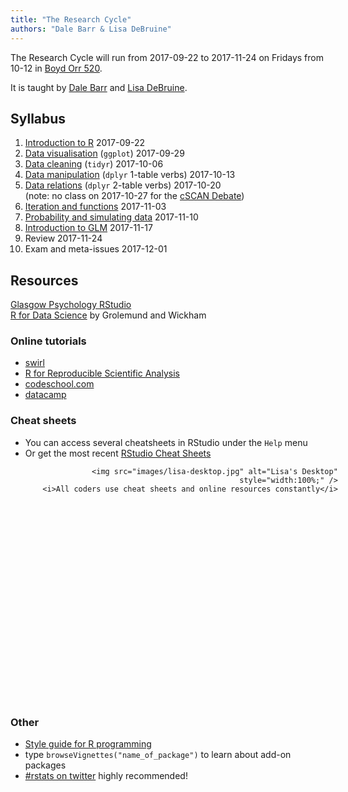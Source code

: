 ```yaml
---
title: "The Research Cycle"
authors: "Dale Barr & Lisa DeBruine"
---
```


The Research Cycle will run from 2017-09-22 to 2017-11-24 on Fridays from 10-12 in 
[Boyd Orr 520](https://www.google.com/maps/d/viewer?mid=1Zdd1zxeex09Awbz3t1Mm4KEvxKI&hl=en&ll=55.87327%2C-4.292779&z=17).

It is taught by [Dale Barr](http://talklab.psy.gla.ac.uk/) and [Lisa DeBruine](http://facelab.org/debruine).

## Syllabus

1. [Introduction to R](01_intro.html) 2017-09-22
2. [Data visualisation](02_ggplot.html) (`ggplot`) 2017-09-29
3. [Data cleaning](03_tidyr.html) (`tidyr`) 2017-10-06
4. [Data manipulation](04_dplyr.html) (`dplyr` 1-table verbs) 2017-10-13
5. [Data relations](05_joins.html) (`dplyr` 2-table verbs) 2017-10-20  
    (note: no class on 2017-10-27 for the [cSCAN Debate](http://tinyurl.com/cSCAN2017))
6. [Iteration and functions](06_functions.html) 2017-11-03
7. [Probability and simulating data](07_simulation.html) 2017-11-10
8. [Introduction to GLM](08_glm.html) 2017-11-17
9. Review 2017-11-24
10. Exam and meta-issues 2017-12-01


## Resources

<a href="http://rstudio1.psy.gla.ac.uk" target="_blank">Glasgow Psychology RStudio</a>  
[R for Data Science](http://r4ds.had.co.nz) by Grolemund and Wickham

### Online tutorials

- [swirl](http://swirlstats.com)
- [R for Reproducible Scientific Analysis](http://swcarpentry.github.io/r-novice-gapminder/)
- [codeschool.com](http://tryr.codeschool.com)
- [datacamp](https://www.datacamp.com/courses/free-introduction-to-r)

### Cheat sheets

- You can access several cheatsheets in RStudio under the `Help` menu
- Or get the most recent [RStudio Cheat Sheets](https://www.rstudio.com/resources/cheatsheets/) 
    <div style="width: 500px; height: 375px; text-align: right;">
      <img src="images/lisa-desktop.jpg" alt="Lisa's Desktop" style="width:100%;" />
      <i>All coders use cheat sheets and online resources constantly</i>
    </div>

### Other

- [Style guide for R programming](http://style.tidyverse.org)
- type `browseVignettes("name_of_package")` to learn about add-on packages 
- [#rstats on twitter](https://twitter.com/search?q=%2523rstats) highly recommended!
